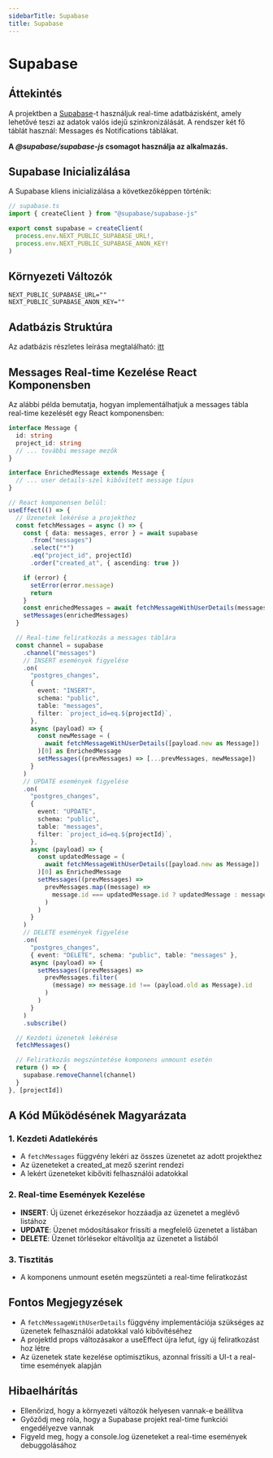 ```yaml
---
sidebarTitle: Supabase
title: Supabase
---
```


# Supabase

## Áttekintés

A projektben a [Supabase](https://supabase.com/)-t használjuk real-time adatbázisként, amely lehetővé teszi az adatok valós idejű szinkronizálását. A rendszer két fő táblát használ: Messages és Notifications táblákat.

**A _@supabase/supabase-js_ csomagot használja az alkalmazás.**

## Supabase Inicializálása

A Supabase kliens inicializálása a következőképpen történik:

```typescript
// supabase.ts
import { createClient } from "@supabase/supabase-js"

export const supabase = createClient(
  process.env.NEXT_PUBLIC_SUPABASE_URL!,
  process.env.NEXT_PUBLIC_SUPABASE_ANON_KEY!
)
```

## Környezeti Változók

```env
NEXT_PUBLIC_SUPABASE_URL=""
NEXT_PUBLIC_SUPABASE_ANON_KEY=""
```

## Adatbázis Struktúra

Az adatbázis részletes leírása megtalálható: [itt](/docs/developer/database#supabase-adatbázis)

## Messages Real-time Kezelése React Komponensben

Az alábbi példa bemutatja, hogyan implementálhatjuk a messages tábla real-time kezelését egy React komponensben:

```typescript
interface Message {
  id: string
  project_id: string
  // ... további message mezők
}

interface EnrichedMessage extends Message {
  // ... user details-szel kibővített message típus
}

// React komponensen belül:
useEffect(() => {
  // Üzenetek lekérése a projekthez
  const fetchMessages = async () => {
    const { data: messages, error } = await supabase
      .from("messages")
      .select("*")
      .eq("project_id", projectId)
      .order("created_at", { ascending: true })

    if (error) {
      setError(error.message)
      return
    }
    const enrichedMessages = await fetchMessageWithUserDetails(messages)
    setMessages(enrichedMessages)
  }

  // Real-time feliratkozás a messages táblára
  const channel = supabase
    .channel("messages")
    // INSERT események figyelése
    .on(
      "postgres_changes",
      {
        event: "INSERT",
        schema: "public",
        table: "messages",
        filter: `project_id=eq.${projectId}`,
      },
      async (payload) => {
        const newMessage = (
          await fetchMessageWithUserDetails([payload.new as Message])
        )[0] as EnrichedMessage
        setMessages((prevMessages) => [...prevMessages, newMessage])
      }
    )
    // UPDATE események figyelése
    .on(
      "postgres_changes",
      {
        event: "UPDATE",
        schema: "public",
        table: "messages",
        filter: `project_id=eq.${projectId}`,
      },
      async (payload) => {
        const updatedMessage = (
          await fetchMessageWithUserDetails([payload.new as Message])
        )[0] as EnrichedMessage
        setMessages((prevMessages) =>
          prevMessages.map((message) =>
            message.id === updatedMessage.id ? updatedMessage : message
          )
        )
      }
    )
    // DELETE események figyelése
    .on(
      "postgres_changes",
      { event: "DELETE", schema: "public", table: "messages" },
      async (payload) => {
        setMessages((prevMessages) =>
          prevMessages.filter(
            (message) => message.id !== (payload.old as Message).id
          )
        )
      }
    )
    .subscribe()

  // Kezdeti üzenetek lekérése
  fetchMessages()

  // Feliratkozás megszüntetése komponens unmount esetén
  return () => {
    supabase.removeChannel(channel)
  }
}, [projectId])
```

## A Kód Működésének Magyarázata

### 1. Kezdeti Adatlekérés

- A `fetchMessages` függvény lekéri az összes üzenetet az adott projekthez
- Az üzeneteket a created_at mező szerint rendezi
- A lekért üzeneteket kibővíti felhasználói adatokkal

### 2. Real-time Események Kezelése

- **INSERT**: Új üzenet érkezésekor hozzáadja az üzenetet a meglévő listához
- **UPDATE**: Üzenet módosításakor frissíti a megfelelő üzenetet a listában
- **DELETE**: Üzenet törlésekor eltávolítja az üzenetet a listából

### 3. Tisztitás

- A komponens unmount esetén megszünteti a real-time feliratkozást

## Fontos Megjegyzések

- A `fetchMessageWithUserDetails` függvény implementációja szükséges az üzenetek felhasználói adatokkal való kibővítéséhez
- A projektId props változásakor a useEffect újra lefut, így új feliratkozást hoz létre
- Az üzenetek state kezelése optimisztikus, azonnal frissíti a UI-t a real-time események alapján

## Hibaelhárítás

- Ellenőrizd, hogy a környezeti változók helyesen vannak-e beállítva
- Győződj meg róla, hogy a Supabase projekt real-time funkciói engedélyezve vannak
- Figyeld meg, hogy a console.log üzeneteket a real-time események debuggolásához
